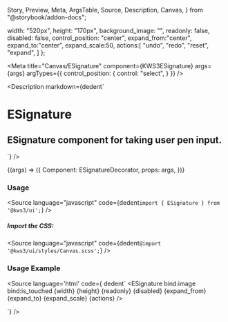   Story,
  Preview,
  Meta,
  ArgsTable,
  Source,
  Description,
  Canvas,
} from "@storybook/addon-docs";

  width: "520px",
  height: "170px",
  background_image: "",
  readonly: false,
  disabled: false,
  control_position: "center",
  expand_from:"center",
  expand_to:"center",
  expand_scale:50,
  actions:[
    "undo",
    "redo",
    "reset",
    "expand",
  ] 
};

<Version />

<Meta
  title="Canvas/ESignature"
  component={KWS3ESignature}
  args={args}
  argTypes={{
    control_position: {
      control: "select",
    }
  }}
/>

<Description
  markdown={dedent`
# ESignature
## ESignature component for taking user pen input.
`}
/>

<Canvas>
  <Story name="ESignature" args={args}>
    {(args) => ({
      Component: ESignatureDecorator,
      props: args,
    })}
  </Story>
</Canvas>

<ArgsTable story="ESignature" />

### Usage

<Source
  language="javascript"
  code={dedent`import { ESignature } from '@kws3/ui';`}
/>

##### Import the CSS:

<Source
  language="javascript"
  code={dedent`@import '@kws3/ui/styles/Canvas.scss';`}
/>

### Usage Example
<Source
  language='html'
  code={ dedent`
    <ESignature
      bind:image
      bind:is_touched
      {width}
      {height}
      {readonly}
      {disabled}
      {expand_from}
      {expand_to}
      {expand_scale}
      {actions}
    />
    
  <script>
      height = "170px",
      background_image = "",
      readonly = false,
      disabled = false,
      image = "",
      is_touched = false;
      expand_from = "center",  
      expand_to = "center",
      expand_scale = 50,
      actions = [
        "undo",
        "redo",
        "reset",
        "expand",
      ];  
  </script>
  `}
/>
